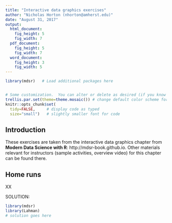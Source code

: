 ```yaml
---
title: "Interactive data graphics exercises"
author: "Nicholas Horton (nhorton@amherst.edu)"
date: "August 31, 2017"
output:
  html_document:
    fig_height: 5
    fig_width: 7
  pdf_document:
    fig_height: 5
    fig_width: 7
  word_document:
    fig_height: 3
    fig_width: 5
---
```


```r
library(mdsr)   # Load additional packages here 


# Some customization.  You can alter or delete as desired (if you know what you are doing).
trellis.par.set(theme=theme.mosaic()) # change default color scheme for lattice
knitr::opts_chunk$set(
  tidy=FALSE,     # display code as typed
  size="small")   # slightly smaller font for code
```

## Introduction
These exercises are taken from the interactive data graphics chapter from **Modern Data Science with R**: http://mdsr-book.github.io.  Other materials relevant for instructors (sample activities, overview video) for this chapter can be found there.


## Home runs
XX

SOLUTION:

```r
library(mdsr)
library(Lahman)
# solution goes here
```


